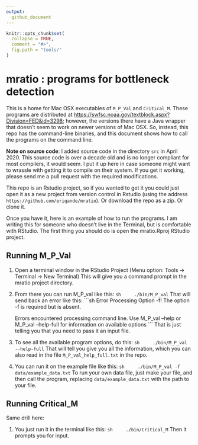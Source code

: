 ```yaml
---
output:
  github_document
---
```



```r
knitr::opts_chunk$set(
  collapse = TRUE,
  comment = "#>",
  fig.path = "tools/"
)
```

# mratio : programs for bottleneck detection

This is a home for Mac OSX executables of `M_P_Val` and `Critical_M`.
These programs are distributed 
at [https://swfsc.noaa.gov/textblock.aspx?Division=FED&id=3298](https://swfsc.noaa.gov/textblock.aspx?Division=FED&id=3298); however, the versions there have a Java wrapper that doesn't seem to work on newer versions of Mac OSX.  So, instead, this repo has the command-line binaries, and this document shows how to call the programs on the command line.

**Note on source code**: I added source code in the directory `src` in April 2020.  This source code
is over a decade old and is no longer compliant for most compilers, it would seem.  I put it up
here in case someone might want to wrassle with getting it to compile on their system.  If you get
it working, please send me a pull request with the required modifications.

This repo is an Rstudio project, so if you wanted to get it you could just open it as a new project from version control in Rstudio (using the address `https://github.com/eriqande/mratio`).  Or download the repo as a zip.  Or clone it.

Once you have it, here is an example of how to run the programs. I am writing this for someone who doesn't live in the Terminal, but is comfortable with RStudio.  The first thing you should do is open the mratio.Rproj RStudio project.

## Running M_P_Val

1. Open a terminal window in the RStudio Project  (Menu option: Tools -> Terminal -> New Terminal) This will give you a command prompt in the mratio project directory.
2. From there you can run M_P_val like this:
    ```sh
    ./bin/M_P_val
    ```
    That will send back an error like this:
    ```sh
    Error Processing Option -f!    The option -f is required but is absent.

    Errors encountered processing command line.  Use
        M_P_val --help
    or
        M_P_val --help-full
    for information on available options
    ```
    That is just telling you that you need to pass it an input file.
3. To see all the available program options, do this:
    ```sh
    ./bin/M_P_val --help-full
    ```
    That will tell you give you all the information, which you can also read in the 
    file `M_P_val_help_full.txt` in the repo.
4. You can run it on the example file like this:
    ```sh
    ./bin/M_P_val -f data/example_data.txt
    ```
    To run your own data file, just make your file, and then call the program, replacing
    `data/example_data.txt` with the path to your file.
    
## Running Critical_M
    
Same drill here:

1. You just run it in the terminal like this:
    ```sh
    ./bin/Critical_M
    ```
    Then it prompts you for input.
    
